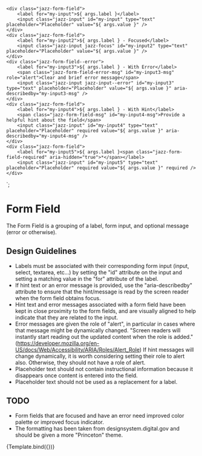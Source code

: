 
<Meta title="Components/Form Field" component="FormField" />

    <div class="jazz-form-field">
        <label for="my-input">${ args.label }</label>
        <input class="jazz-input" id="my-input" type="text" placeholder="Placeholder" value="${ args.value }" />
    </div>
    <div class="jazz-form-field">
        <label for="my-input2">${ args.label } - Focused</label>
        <input class="jazz-input jazz-focus" id="my-input2" type="text" placeholder="Placeholder" value="${ args.value }" />
    </div>
    <div class="jazz-form-field--error">
        <label for="my-input3">${ args.label } - With Error</label>
        <span class="jazz-form-field-error-msg" id="my-input3-msg" role="alert">Clear and brief error message</span>
        <input class="jazz-input jazz-input--error" id="my-input3" type="text" placeholder="Placeholder" value="${ args.value }" aria-describedby="my-input3-msg" />
    </div>
    <div class="jazz-form-field">
        <label for="my-input4">${ args.label } - With Hint</label>
        <span class="jazz-form-field-msg" id="my-input4-msg">Provide a helpful hint about the field</span>
        <input class="jazz-input" id="my-input4" type="text" placeholder="Placeholder" required value="${ args.value }" aria-describedby="my-input4-msg" />
    </div>
    <div class="jazz-form-field">
        <label for="my-input5">${ args.label }<span class="jazz-form-field-required" aria-hidden="true">*</span></label>
        <input class="jazz-input" id="my-input5" type="text" placeholder="Placeholder" required value="${ args.value }" required />
    </div>
`;

# Form Field

The Form Field is a grouping of a label, form input, and optional message (error or otherwise).

## Design Guidelines

* Labels must be associated with their corresponding form input (input, select, textarea, etc...) by setting the "id"
  attribute on the input and setting a matching value in the "for" attribute of the label.
* If hint text or an error message is provided, use the "aria-describedby" attribute to ensure that the hint/message
  is read by the screen reader when the form field obtains focus.
* Hint text and error messages associated with a form field have been kept in close proximity to the form fields, 
  and are visually aligned to help indicate that they are related to the input.
* Error messages are given the role of "alert", in particular in cases where that message might be dynamically changed.
  "Screen readers will instantly start reading out the updated content when the role is added." (https://developer.mozilla.org/en-US/docs/Web/Accessibility/ARIA/Roles/Alert_Role)
  If hint messages will change dynamically, it is worth considering setting their role to alert also.  Otherwise,
  they should not have a role of alert.
* Placeholder text should not contain instructional information because it disappears once content is entered into the
  field.
* Placeholder text should not be used as a replacement for a label.

## TODO

* Form fields that are focused and have an error need improved color palette or improved focus indicator.
* The formatting has been taken from designsystem.digital.gov and should be given a more "Princeton" theme.

<Canvas>
    <Story name="Basic" args={{
        label: "Field Label",
        value: ""
    }}>
      {Template.bind({})}
    </Story>
</Canvas>
